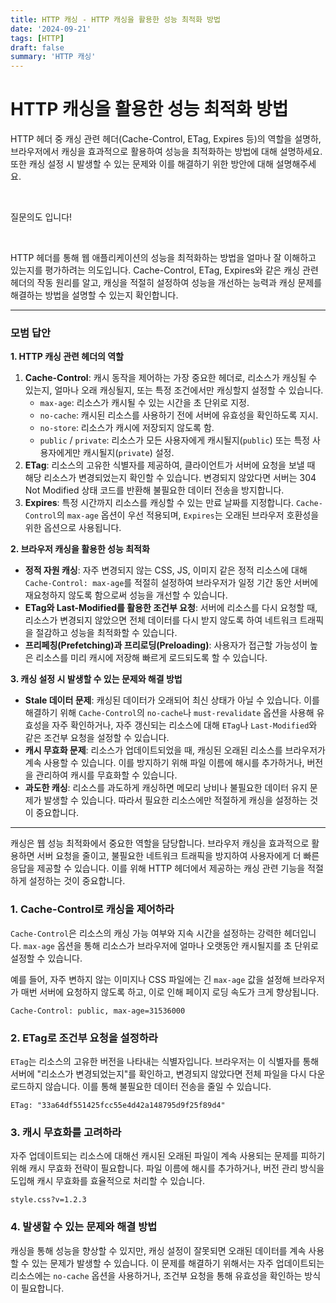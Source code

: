```yaml
---
title: HTTP 캐싱 - HTTP 캐싱을 활용한 성능 최적화 방법
date: '2024-09-21'
tags: [HTTP]
draft: false
summary: 'HTTP 캐싱'
---
```


# HTTP 캐싱을 활용한 성능 최적화 방법

HTTP 헤더 중 캐싱 관련 헤더(Cache-Control, ETag, Expires 등)의 역할을 설명하, 브라우저에서 캐싱을 효과적으로 활용하여 성능을 최적화하는 방법에 대해 설명하세요. 또한 캐싱 설정 시 발생할 수 있는 문제와 이를 해결하기 위한 방안에 대해 설명해주세요.

​

질문의도 입니다!

​

HTTP 헤더를 통해 웹 애플리케이션의 성능을 최적화하는 방법을 얼마나 잘 이해하고 있는지를 평가하려는 의도입니다. Cache-Control, ETag, Expires와 같은 캐싱 관련 헤더의 작동 원리를 알고, 캐싱을 적절히 설정하여 성능을 개선하는 능력과 캐싱 문제를 해결하는 방법을 설명할 수 있는지 확인합니다.

---

### 모범 답안

**1. HTTP 캐싱 관련 헤더의 역할**

1. **Cache-Control**: 캐시 동작을 제어하는 가장 중요한 헤더로, 리소스가 캐싱될 수 있는지, 얼마나 오래 캐싱될지, 또는 특정 조건에서만 캐싱할지 설정할 수 있습니다.
   - `max-age`: 리소스가 캐시될 수 있는 시간을 초 단위로 지정.
   - `no-cache`: 캐시된 리소스를 사용하기 전에 서버에 유효성을 확인하도록 지시.
   - `no-store`: 리소스가 캐시에 저장되지 않도록 함.
   - `public` / `private`: 리소스가 모든 사용자에게 캐시될지(`public`) 또는 특정 사용자에게만 캐시될지(`private`) 설정.
2. **ETag**: 리소스의 고유한 식별자를 제공하여, 클라이언트가 서버에 요청을 보낼 때 해당 리소스가 변경되었는지 확인할 수 있습니다. 변경되지 않았다면 서버는 304 Not Modified 상태 코드를 반환해 불필요한 데이터 전송을 방지합니다.
3. **Expires**: 특정 시간까지 리소스를 캐싱할 수 있는 만료 날짜를 지정합니다. `Cache-Control`의 `max-age` 옵션이 우선 적용되며, `Expires`는 오래된 브라우저 호환성을 위한 옵션으로 사용됩니다.

**2. 브라우저 캐싱을 활용한 성능 최적화**

- **정적 자원 캐싱**: 자주 변경되지 않는 CSS, JS, 이미지 같은 정적 리소스에 대해 `Cache-Control: max-age`를 적절히 설정하여 브라우저가 일정 기간 동안 서버에 재요청하지 않도록 함으로써 성능을 개선할 수 있습니다.
- **ETag와 Last-Modified를 활용한 조건부 요청**: 서버에 리소스를 다시 요청할 때, 리소스가 변경되지 않았으면 전체 데이터를 다시 받지 않도록 하여 네트워크 트래픽을 절감하고 성능을 최적화할 수 있습니다.
- **프리페칭(Prefetching)과 프리로딩(Preloading)**: 사용자가 접근할 가능성이 높은 리소스를 미리 캐시에 저장해 빠르게 로드되도록 할 수 있습니다.

**3. 캐싱 설정 시 발생할 수 있는 문제와 해결 방법**

- **Stale 데이터 문제**: 캐싱된 데이터가 오래되어 최신 상태가 아닐 수 있습니다. 이를 해결하기 위해 `Cache-Control`의 `no-cache`나 `must-revalidate` 옵션을 사용해 유효성을 자주 확인하거나, 자주 갱신되는 리소스에 대해 `ETag`나 `Last-Modified`와 같은 조건부 요청을 설정할 수 있습니다.
- **캐시 무효화 문제**: 리소스가 업데이트되었을 때, 캐싱된 오래된 리소스를 브라우저가 계속 사용할 수 있습니다. 이를 방지하기 위해 파일 이름에 해시를 추가하거나, 버전을 관리하여 캐시를 무효화할 수 있습니다.
- **과도한 캐싱**: 리소스를 과도하게 캐싱하면 메모리 낭비나 불필요한 데이터 유지 문제가 발생할 수 있습니다. 따라서 필요한 리소스에만 적절하게 캐싱을 설정하는 것이 중요합니다.

---

캐싱은 웹 성능 최적화에서 중요한 역할을 담당합니다. 브라우저 캐싱을 효과적으로 활용하면 서버 요청을 줄이고, 불필요한 네트워크 트래픽을 방지하여 사용자에게 더 빠른 응답을 제공할 수 있습니다. 이를 위해 HTTP 헤더에서 제공하는 캐싱 관련 기능을 적절하게 설정하는 것이 중요합니다.

### 1. Cache-Control로 캐싱을 제어하라

`Cache-Control`은 리소스의 캐싱 가능 여부와 지속 시간을 설정하는 강력한 헤더입니다. `max-age` 옵션을 통해 리소스가 브라우저에 얼마나 오랫동안 캐시될지를 초 단위로 설정할 수 있습니다.

예를 들어, 자주 변하지 않는 이미지나 CSS 파일에는 긴 `max-age` 값을 설정해 브라우저가 매번 서버에 요청하지 않도록 하고, 이로 인해 페이지 로딩 속도가 크게 향상됩니다.

```
Cache-Control: public, max-age=31536000

```

### 2. ETag로 조건부 요청을 설정하라

`ETag`는 리소스의 고유한 버전을 나타내는 식별자입니다. 브라우저는 이 식별자를 통해 서버에 "리소스가 변경되었는지"를 확인하고, 변경되지 않았다면 전체 파일을 다시 다운로드하지 않습니다. 이를 통해 불필요한 데이터 전송을 줄일 수 있습니다.

```
ETag: "33a64df551425fcc55e4d42a148795d9f25f89d4"

```

### 3. 캐시 무효화를 고려하라

자주 업데이트되는 리소스에 대해선 캐시된 오래된 파일이 계속 사용되는 문제를 피하기 위해 캐시 무효화 전략이 필요합니다. 파일 이름에 해시를 추가하거나, 버전 관리 방식을 도입해 캐시 무효화를 효율적으로 처리할 수 있습니다.

```
style.css?v=1.2.3

```

### 4. 발생할 수 있는 문제와 해결 방법

캐싱을 통해 성능을 향상할 수 있지만, 캐싱 설정이 잘못되면 오래된 데이터를 계속 사용할 수 있는 문제가 발생할 수 있습니다. 이 문제를 해결하기 위해서는 자주 업데이트되는 리소스에는 `no-cache` 옵션을 사용하거나, 조건부 요청을 통해 유효성을 확인하는 방식이 필요합니다.
